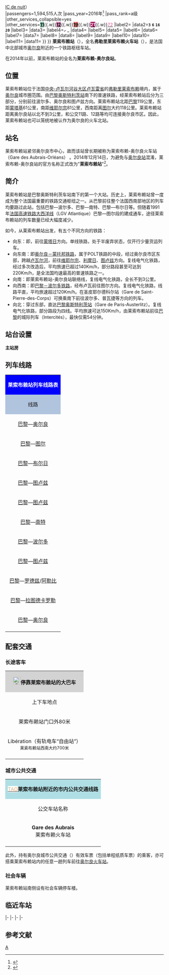 {{Infobox station
|symbol_right={{FR-Transport|sncf}}
|name= 莱索布赖站<br><span style="font-size:small">（莱索布赖-奥尔良站）</span>
|native_name=Gare des Aubrais
|native_name_lang=fr
|image=Gare Fleury les Aubrais 01.jpg
|caption=莱索布赖站主站房
|borough={{FRA}}[[卢瓦雷省|卢瓦雷省]][[弗勒里莱索布赖|弗勒里莱索布赖]]
|address=rue Lamartine, 45400 FLEURY-LES-AUBRAIS
|coordinates={{coord|47|55|36|N|1|54|24|E|display=inline,title|scale:10000}}
|code=543017
|elevation=119
|architect=
|owned= {{FR-Transport|sncf}}
|opened= 1843年5月5日
|closed=
|status=使用中
|operator= {{FR-Transport|sncf}}
|lines=[[奥尔良－蒙托邦铁路|奥尔良－蒙托邦铁路]]（POLT中段）<br>[[巴黎－波尔多铁路|巴黎－波尔多铁路]]<span style="font-size:small">（巴黎—莱索布赖段为POLT北段） </span><br>莱索布赖站－奥尔良站连接线<br>{{link-fr|莱索布赖－蒙塔日铁路|Ligne des Aubrais - Orléans à Montargis}} （仅货运）<br>莱索布赖－马勒塞布铁路（仅货运）
|platforms=3
|tracks=6
|Traverser={{FR-Transport|ps}}
|type=客运车站
|services={{FR-Transport|ic}}<br><span style="font-size:small">（[[经济型城际列车|IC Eco]]{{.w}}[[夜班城际列车|IC de nuit]]）</span><br>{{TER logo}}
|passengers=1,594,515人次
|pass_year=2016年<ref>{{Cite web|url=https://data.sncf.com/explore/dataset/frequentation-gares/?sort=nom_gare&q=aubrais|title=Fréquentation en gares|accessdate=2018-04-03|author=SNCF|date=|language=fr|publisher=SNCF Open Data}}</ref>
|pass_rank=a级
|other_services_collapsible=yes
|other_services={{Infobox|child=yes
|label1=[[奥尔良城市公共交通|<span style="background:#FFFFFF"><span style="color:#D2B48C">TA</span><span style="color:#F4A460">O</span></span>]]
|data1=[[奥尔良有轨电车A线|<span style="background:#E60000"><span style="color:#FFFFFF">'''A'''</span></span>]]{{.w}}[[奥尔良城市公共交通线路表#普通公交线路|<span style="background:#8AC9AE"><span style="color:#000000">'''11'''</span></span>]]{{.w}}[[奥尔良城市公共交通线路表#普通公交线路|<span style="background:#DB89B9"><span style="color:#000000">'''12'''</span></span>]]{{.w}}[[奥尔良城市公共交通线路表#普通公交线路|<span style="background:#F08482"><span style="color:#000000">'''19'''</span></span>]]{{.w}}[[奥尔良城市公共交通线路表#区域公交线路|<span style="background:#9F0057"><span style="color:#ffffff">'''21'''</span></span>]]{{.w}}[[奥尔良城市公共交通线路表#高峰公交线路|<span style="background:#FFFFFF"><span style="color:#ED86B1">'''72'''</span>]]
|label2={{Remi logo}}
|data2=<code>'''3'''</code> <code>'''6'''</code> <code>'''16'''</code> <code>'''20'''</code>
|label3=
|data3=
|label4=[[File:CH-Zusatztafel-Fussgänger.svg|7px]] _ 
|data4={{Flixbus logo}} {{Isilines logo}}
|label5=
|data5=
|label6=
|data6=
|label7=
|data7=
|label8=
|data8=
|label9=
|data9=
|label10=
|data10=
|label11=
|data11=
}}
}}
'''莱索布赖站'''（{{lang-fr|Gare des Aubrais}}），全名'''弗勒里莱索布赖火车站'''（{{lang-fr|Gare de Fleury-les-Aubrais}}），是法国中北部城市[[奥尔良|奥尔良]]附近的一个铁路枢纽车站。

在2014年以前，莱索布赖站的全名为'''莱索布赖-奥尔良站'''。

==位置==

莱索布赖站位于法国[[中央-卢瓦尔河谷大区|中央-卢瓦尔河谷大区]][[卢瓦雷省|卢瓦雷省]]的[[弗勒里莱索布赖|弗勒里莱索布赖]]境内，属于[[奥尔良|奥尔良]]城市圈范围。由[[巴黎奥斯特利茨站|巴黎奥斯特利茨站]]南下的普速铁路，经莱索布赖站后分为三部分，分别前往波尔多、奥尔良和图卢兹方向。莱索布赖站北距[[巴黎|巴黎]]119公里，东距[[蒙塔基|蒙塔基]]61公里，南距[[维耶尔宗|维耶尔宗]]81公里，西南距离[[图尔|图尔]]大约118公里。莱索布赖站距离奥尔良站以北不到3公里，{{link-fr|奥尔良有轨电车A线|Ligne A du tramway d'Orléans}}和公交11路、12路等均可连接奥尔良市区。因此，莱索布赖站也可以笼统地被认作为奥尔良的火车北站。

==站名==

莱索布赖站紧邻奥尔良市中心，故而该站曾长期被称为莱索布赖-奥尔良火车站（Gare des Aubrais-Orléans） 。2014年12月14日，为避免与[[奥尔良站|奥尔良站]]混淆，莱索布赖-奥尔良站的官方名称正式改为"'''莱索布赖站'''"<ref>{{Cite web|url = http://maligne-ter.com/orleans-tours/la-gare-des-aubrais-orleans-devient-les-aubrais/|title = Maligne-ter|date = 2014-12-19|language = 法语|accessdate = 2016-01-22|archive-date = 2014-12-29|archive-url = https://web.archive.org/web/20141229222718/http://maligne-ter.com/orleans-tours/la-gare-des-aubrais-orleans-devient-les-aubrais/|dead-url = no}}</ref>。

== 简介 ==
莱索布赖站是巴黎奥斯特利茨车站南下的第一个大站。历史上，莱索布赖站曾一度成为整个法国最重要的铁路交通枢纽之一。从巴黎前往整个法国西南部地区的列车均要路过此站，包括巴黎—波尔多、巴黎—南特、巴黎—布尔日等。但随着1991年[[法国高速铁路大西洋线|法国高速铁路大西洋线]]（LGV Atlantique）巴黎—图尔段的建成通车，途径莱索布赖站的列车数量已经大幅度减少。

如今，从莱索布赖站出发，有五个不同方向的铁路：
* 向东：即{{link-fr|莱索布赖－蒙塔日铁路|Ligne des Aubrais - Orléans à Montargis}}，前往[[蒙塔日|蒙塔日]]方向。单线铁路，处于半废弃状态，仅开行少量货运列车。
* 向东南：即[[奥尔良－蒙托邦铁路|奥尔良－蒙托邦铁路]]，属于POLT铁路的中段，经过奥尔良市区东部，跨越[[卢瓦尔河|卢瓦尔河]]，前往[[维耶尔宗|维耶尔宗]]、[[利摩日|利摩日]]、[[图卢兹|图卢兹]]方向。复线电气化铁路，经过多次改造后，平均旅速已超过140Km/h，部分路段甚至可达到220Km/h，是全法国均速最高的普速铁路之一。
* 向南：即莱索布赖站-奥尔良站联络线，复线电气化铁路，全长不到3公里。
* 向西南：即[[巴黎－波尔多铁路|巴黎－波尔多铁路]]，经布卢瓦前往图尔方向。复线电气化铁路，线路平直，平均旅速超过120Km/h。在圣皮耶尔德科尔站（Gare de Saint-Pierre-des-Corps）可换乘南下前往波尔多、普瓦捷等方向的列车。
* 向北：穿过{{link-fr|博斯平原|Beauce (région)}}东部，直达[[巴黎奥斯特利茨站|巴黎奥斯特利茨站]]（Gare de Paris-Austerlitz）。复线电气化铁路，部分路段为四线。平均旅速可达150Km/h，由莱索布赖站前往[[巴黎|巴黎]]的城际列车（Intercités），最快仅需54分钟。

==站台设置==
{{RailStStart|西}}
{{RailStLine|||存车线}}
{{RailStLine|6||[[巴黎奥斯特利茨站|巴黎]]方向→}}
{{RailStPlatform|岛| |||}}
{{RailStLine|5||←[[图尔站|图尔]]方向}}
{{RailStLine|4||[[巴黎奥斯特利茨站|巴黎]]方向→}}
{{RailStPlatform|岛| |||}}
{{RailStLine|3||←[[奥尔良站|奥尔良]]方向||| ||}}
{{RailStLine|2||[[巴黎奥斯特利茨站|巴黎]]方向→}}
{{RailStPlatform|岛| |||}}
{{RailStLine|1||←[[维耶尔宗城站|维耶尔宗]]方向}}
'''主站房'''
{{RailStEnd|东}}

== 列车线路 ==

{| class="wikitable mw-collapsible" 
|colspan="5" style="background:#0000FF" align="center" |{{FR-Transport|sncf}} <span style="color:#FFFFFF">'''莱索布赖站列车线路表'''</span>
|-
!style="background:#B0C4DE"| 线路
!style="background:#B0C4DE"|车种
!style="background:#B0C4DE"|上一站
!style="background:#B0C4DE"|下一站
!style="background:#B0C4DE"|大致运行频率{{noteTag|name=noteA}}
|-
|[[巴黎奥斯特利茨站|巴黎]]—[[奥尔良站|奥尔良]]
| rowspan="4" align="center"|{{FR-Transport|ic}}
|[[巴黎奧斯特利茨站|巴黎奥斯特利茨]]
|[[奥尔良站|奥尔良]]
|每天8趟左右
|-
|[[巴黎奥斯特利茨站|巴黎]]—[[图尔站|图尔]]
|[[巴黎奧斯特利茨站|巴黎奥斯特利茨]]
|[[布卢瓦香波站|布卢瓦]]
|每天4趟左右
|-
|[[巴黎奥斯特利茨站|巴黎]]—[[布尔日站|布尔日]]
|[[巴黎奧斯特利茨站|巴黎奥斯特利茨]]
|[[萨勒布里站|萨勒布里]]
|每天3趟左右
|-
|[[巴黎奥斯特利茨站|巴黎]]—[[图卢兹马塔比欧站|图卢兹]]
|[[巴黎奧斯特利茨站|巴黎奥斯特利茨]]
|[[沙托鲁站|沙托鲁]]/[[维耶尔宗城站|维耶尔宗]]/[[利摩日贝尼迪克坦站|利摩日]]
|每天3趟左右
|-
|[[巴黎奥斯特利茨站|巴黎]]—[[图卢兹马塔比欧站|图卢兹]]
| rowspan="3" align="center"|'''[[经济型城际列车|INTERCITÉS<br>100%éco]]'''{{noteTag|name=noteB}}
|[[巴黎奧斯特利茨站|巴黎奥斯特利茨]]
|[[沙托鲁站|沙托鲁]]
|每周4趟左右
|-
|[[巴黎奥斯特利茨站|巴黎]]—[[南特站|南特]]
|[[巴黎奧斯特利茨站|巴黎奥斯特利茨]]
|[[布卢瓦香波站|布卢瓦]]
|每周3趟
|-
|[[巴黎奥斯特利茨站|巴黎]]—[[波尔多圣让站|波尔多]]
|[[巴黎奧斯特利茨站|巴黎奥斯特利茨]]
|[[圣皮耶尔德科尔站|圣皮耶尔德科尔]]
|每周3趟
|-
|[[巴黎奥斯特利茨站|巴黎]]—[[图卢兹马塔比欧站|图卢兹]]
| rowspan="3" align="center"|'''[[夜班城际列车|INTERCITÉS<br>de nuit]]'''
|[[巴黎奧斯特利茨站|巴黎奥斯特利茨]]
|[[苏亚克站|苏亚克]]/[[卡奥尔站|卡奥尔]]
|每天1趟
|-
|[[巴黎奥斯特利茨站|巴黎]]—[[罗德兹站|罗德兹]]/[[阿勒比城站|阿勒比]]
|[[巴黎奧斯特利茨站|巴黎奥斯特利茨]]
|[[马尔代勒附近圣但尼站|马尔代勒附近圣但尼]]
|每天1趟
|-
|[[巴黎奥斯特利茨站|巴黎]]—[[拉图德卡罗勒站|拉图德卡罗勒]]
|[[巴黎奧斯特利茨站|巴黎奥斯特利茨]]
|[[图卢兹马塔比欧站|图卢兹]]
|每天1趟
|-
|[[巴黎奥斯特利茨站|巴黎]]—[[奥尔良站|奥尔良]]
|align="center"|{{TER-CVL logo}}
|[[塞尔科特站|塞尔科特]]
|[[奥尔良站|奥尔良]]
|每天4趟左右
|-
|colspan="5" style="background:#FFFFFF"|{{noteFoot|1=
{{noteTag|name=noteA|1=在本栏中，往返1次为"1趟"；除特别标明外，其数据仅工作日有效，周末及节假日列车数量可能会减少}}
{{noteTag|name=noteB|1=Intercités 100% éco列车的车票需要在网上购买，车站内及自动售票机上不出售}}
}}
|}

== 配套交通 ==

===长途客车===

{| class="wikitable mw-collapsible" 
|colspan="3" align="center" style="background:#D3D3D3" |[[File:BSicon_BUS.svg|24x24px]]'''停靠莱索布赖站的大巴车'''
|-
!align="center" |上下车地点
!align="center" |运营单位
!align="center" |主要线路及目的地{{noteTag|name=noteA}}
|-
| rowspan="2" align="center" |莱索布赖站门口外80米
|align="center" |{{link-fr|中央-卢瓦尔河谷大区城际客运|Réseau de mobilité interurbaine|Rémi}}<br><ref>{{Cite web|url=https://www.remi-centrevaldeloire.fr/loiret/plan-du-reseau-loiret/|title=Plan du réseau|accessdate=2018-04-04|author= |date=|language=法语|publisher=Rémi}}</ref>
|
<code>'''3'''</code>：[[卢瓦尔河畔新堡|Châteauneuf-sur-Loire]]{{.w}}[[卢瓦尔河畔叙利|Sully-sur-Loire]]{{.w}}[[莱博尔德_(卢瓦雷省)|Les Bordes]]{{.w}}[[日安|Gien]]{{noteTag|name=noteC}}<br>
<code>'''6'''</code>：[[贝勒加尔德_(卢瓦雷省)|Bellegarde]]{{.w}}[[维勒穆捷|Villemoutiers]]{{.w}}[[蒙塔基|Montargis]]{{noteTag|name=noteC}}<br>
<code>'''16'''</code>：[[瑟姆瓦|Semoy]]{{.w}}[[尚托|Chanteau]]{{.w}}[[旺讷西|Vennecy]]{{.w}}[[叙利小教堂|Sully-la-Chapelle]]<br>
<code>'''20'''</code>：[[讷维勒欧布瓦|Neuville-aux-Bois]]{{.w}}[[洛尔西|Lorcy]]{{.w}}[[桑托|桑托]]{{.w}}[[皮蒂维耶|Pithiviers]]
|-
|align="center" |{{FR-Transport|sncf}}<br>{{noteTag|name=noteB}}
|
每周三13:03：[[塞尔科特|Cercottes]]{{.w}}[[舍维伊|Chevilly]]{{.w}}[[阿尔特奈|Arthenay]]·{{link-fr|沙托盖亚站|Gare de Château-Gaillard|Château-Gaillard}}<br>
每周一至五0:20：[[图尔|Tours]]/[[布卢瓦|Blois]]<br>
''当某条铁路线施工或罢工时，SNCF可能也会提供途径该线路沿途站点的大巴车''
|-
| rowspan="2" align="center" |Libération（有轨电车“自由站”）<br><span style="font-size:small">莱索布赖站西南大约700米</span>
|align="center" |{{Flixbus}}
|[[巴黎|巴黎]]{{.w}}[[图尔|图尔]]{{.w}}[[波城|波城]]{{.w}}[[塔布|塔布]]{{.w}}[[卢尔德|卢尔德]]{{.w}}[[蒙托邦|蒙托邦]]{{.w}}[[图卢兹|图卢兹]]{{.w}}[[利摩日|利摩日]]{{noteTag|name=noteD}}<ref>{{Cite web|url=https://www.flixbus.fr/horaires-arrets-bus/orleans|title=Horaires et arrêts des bus à Orléans|accessdate=2018-04-03|author=Flixbus|date=|language=法语|publisher=Flixbus}}</ref>
|-
|align="center" |'''[[Isilines|<span style="background:#ffffff"><span style="color:#FF0000">Isi</span></span><span style="background:#FF0000"><span style="color:#FFFFFF">lines</span></span>]]'''
|[[巴黎|巴黎]]{{.w}}[[克莱蒙费朗|克莱蒙费朗]]{{.w}}[[蒙彼利埃|蒙彼利埃]]{{noteTag|name=noteD}}
|-
|colspan="3" style="background:#FFFFFF"|{{noteFoot|1=
{{noteTag|name=noteA|1=本栏不包括可以联程中转前往的目的地}}
{{noteTag|name=noteB|1=其车票可与SNCF的同线路车票通用}}
{{noteTag|name=noteC|1=仅少量班次停靠莱索布赖站，大部分班次需要在奥尔良汽车总站乘坐}}
{{noteTag|name=noteD|1=以实际运行方案为准，车票需提前预定}}
}}
|}

===城市公共交通===

{| class="wikitable mw-collapsible " 
|colspan="3" align="center" style="background:#AFDFE4"|[[奥尔良城市公共交通|<span style="background:#FFFFFF"><span style="color:#D2B48C">TA</span><span style="color:#F4A460">O</span></span>]]'''莱索布赖站附近的市内公共交通线路'''
|-
!align="center" |公交车站名称
!align="center" |位置
!align="center" |停靠线路{{noteTag|name=noteA}}<ref>{{Cite web|url=http://www.reseau-tao.fr/15-Plans-et-fiches-horaires.html|title=PLANS ET FICHES HORAIRES|accessdate=2018-04-03|author=TAO|date=|language=法语|publisher=TAO}}</ref>
|-
|align="center" rowspan="2" |'''Gare des Aubrais'''<br>莱索布赖火车站
|align="center" |莱索布赖站门口<br><span style="font-size:small">（有轨电车站）</span>
|
[[奥尔良有轨电车A线|<span style="background:#E60000"><span style="color:#FFFFFF">'''A'''</span></span>]]：'''[[弗勒里莱索布赖|弗勒里莱索布赖]]'''-儒勒·凡尔纳 ↔ '''[[奥尔良|奥尔良拉苏斯]]'''-医院
|-
|莱索布赖站门口外80米 
| 
[[奥尔良城市公共交通线路表#普通公交线路|<span style="background:#8AC9AE"><span style="color:#000000">'''11'''</span></span>]]：'''[[奥尔良|奥尔良]]'''-[[奥尔良站|火车站]] ↔ '''[[奥尔姆_(卢瓦雷省)|奥尔姆]]'''-天堂{{noteTag|name=noteB}}<br>
[[奥尔良城市公共交通线路表#普通公交线路|<span style="background:#DB89B9"><span style="color:#000000">'''12'''</span></span>]]：'''[[弗勒里莱索布赖|弗勒里莱索布赖]]'''-莱索布赖火车站 ↔ '''[[比翁河畔布瓦尼|比翁河畔布瓦尼]]'''-大布朗{{noteTag|name=noteB}}<br>
[[奥尔良城市公共交通线路表#普通公交线路|<span style="background:#F08482"><span style="color:#000000">'''19'''</span></span>]]：'''[[安格雷|安格雷]]''' - 莫里斯·热讷瓦 ↔ '''[[弗勒里莱索布赖|弗勒里莱索布赖]]'''-莱索布赖火车站{{noteTag|name=noteC}}<br>
[[奥尔良城市公共交通线路表#区域公交线路|<span style="background:#9F0057"><span style="color:#ffffff">'''21'''</span></span>]]：'''[[弗勒里莱索布赖|弗勒里莱索布赖]]'''-莱索布赖火车站 ↔ '''[[弗勒里莱索布赖|弗勒里莱索布赖]]''' - 朗巴勒<br>
[[奥尔良城市公共交通线路表#高峰公交线路|<span style="background:#FFFFFF"><span style="color:#ED86B1">'''72'''</span>]]：'''[[奥尔良|奥尔良]]'''-[[奥尔良站|火车站]] ↔ '''[[马里尼雷于萨日|马里尼雷于萨日]]'''-红屋
|-
|colspan="3" style="background:#FFFFFF"|{{noteFoot|1=
{{noteTag|name=noteA|1='''粗体字'''代表该站所在的市镇；中文名称非官方正式翻译，仅供参考；所有线路在每年5月1日均停运}}
{{noteTag|name=noteB|1=周日及节假日停运}}
{{noteTag|name=noteC|1=周六、周日及节假日停运}}
}}
|}

此外，持有奥尔良城市公共交通（{{lang|fr|TAO}}）有效车票（包括单程纸质车票）的乘客，亦可搭乘莱索布赖站内的任意一趟列车前往[[奥尔良站|奥尔良火车站]]。

===社会车辆===

莱索布赖站南侧设有社会车辆停车楼。

==临近车站==

{{start rail box|{{FR-Transport|sncf}} 莱索布赖站}}
{{s-inop|[[塞尔科特站|塞尔科特]] <small>6.8km</small>|[[巴黎奥斯特利茨站|巴黎]]方向}}
{{s-line|[[巴黎－波尔多铁路|巴黎－波尔多铁路]]}}
{{s-inop|[[圣梅曼小教堂站|圣梅曼小教堂]] <small>9.4km</small>|[[波尔多圣让站|波尔多]]方向}}
|-
{{Terminus4}}
{{s-line|[[奥尔良－蒙托邦铁路|奥尔良－蒙托邦铁路]]}}
{{s-inop|[[谷地圣西站|谷地圣西]] <small>14.2km</small>|[[蒙托邦波旁城站|蒙托邦]]方向}}
|-
{{s-line|奥尔良联络线}}
{{s-inop|[[奥尔良站|奥尔良]] <small>2.1km</small>|[[奥尔良站|奥尔良]]方向}}
|-
{{s-line|{{link-fr|奥尔良－蒙塔基铁路|Ligne des Aubrais - Orléans à Montargis}}<small>（货运）</small>}}
{{s-inop|...|[[蒙塔基站|蒙塔基]]方向}}
|-
{{s-line|{{link-fr|奥尔良－马勒塞布铁路|Ligne des Aubrais - Orléans à Malesherbes}}<small>（货运）</small>}}
{{s-inop|...|[[马勒瑟布站|马勒塞布]]方向}}
{{end box}}

== 参考文献 ==
{{Reflist}}

{{法国主要火车站列表}}
[[Category:卢瓦雷省铁路车站|A]]